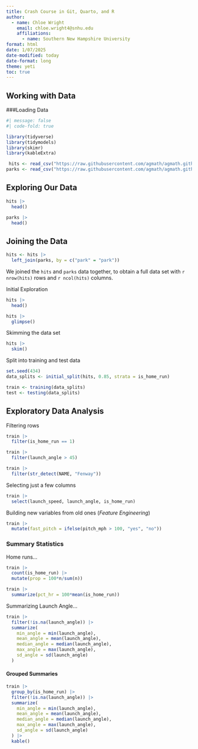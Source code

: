 ```yaml
---
title: Crash Course in Git, Quarto, and R
author: 
  - name: Chloe Wright
    email: chloe.wright4@snhu.edu
    affiliations: 
      - name: Southern New Hampshire University
format: html
date: 1/07/2025
date-modified: today
date-format: long
theme: yeti
toc: true
---
```


## Working with Data

###Loading Data

```r
#| message: false
#| code-fold: true

library(tidyverse)
library(tidymodels)
library(skimr)
library(kableExtra)

 hits <- read_csv("https://raw.githubusercontent.com/agmath/agmath.github.io/refs/heads/master/data/classification/battedballs.csv")
parks <- read_csv("https://raw.githubusercontent.com/agmath/agmath.github.io/refs/heads/master/data/classification/park_dimensions.csv")
```

## Exploring Our Data

```r
hits |>
  head() 
```

```r
parks |>
  head()
```

## Joining the Data

```r
hits <- hits |>
  left_join(parks, by = c("park" = "park"))
```


We joined the `hits` and `parks` data together, to obtain a full data set with `r nrow(hits)` rows and `r ncol(hits)` columns.

Initial Exploration

```r
hits |>
  head() 
```

```r
hits |>
  glimpse()
```

Skimming the data set
```r
hits |>
  skim()
```

Split into training and test data

```r
set.seed(434)
data_splits <- initial_split(hits, 0.85, strata = is_home_run)

train <- training(data_splits)
test <- testing(data_splits)
```

## Exploratory Data Analysis

Filtering rows

```r
train |> 
  filter(is_home_run == 1)

train |>
  filter(launch_angle > 45)

train |> 
  filter(str_detect(NAME, "Fenway"))
```

Selecting just a few columns

```r
train |> 
  select(launch_speed, launch_angle, is_home_run)
```

Building new variables from old ones (*Feature Engineering*)

```r
train |>
  mutate(fast_pitch = ifelse(pitch_mph > 100, "yes", "no"))
```

### Summary Statistics

Home runs...

```r
train |>
  count(is_home_run) |>
  mutate(prop = 100*n/sum(n))
```

```r
train |> 
  summarize(pct_hr = 100*mean(is_home_run))
```

Summarizing Launch Angle...

```r
train |>
  filter(!is.na(launch_angle)) |>
  summarize(
    min_angle = min(launch_angle),
    mean_angle = mean(launch_angle),
    median_angle = median(launch_angle),
    max_angle = max(launch_angle),
    sd_angle = sd(launch_angle)
  )
```

#### Grouped Summaries

```r
train |>
  group_by(is_home_run) |>
  filter(!is.na(launch_angle)) |>
  summarize(
    min_angle = min(launch_angle),
    mean_angle = mean(launch_angle),
    median_angle = median(launch_angle),
    max_angle = max(launch_angle),
    sd_angle = sd(launch_angle)
  ) |>
  kable()
```













